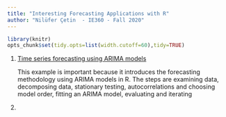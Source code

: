 ```yaml
---
title: "Interesting Forecasting Applications with R"
author: "Nilüfer Çetin  - IE360 - Fall 2020"
---
```

```r
library(knitr)
opts_chunk$set(tidy.opts=list(width.cutoff=60),tidy=TRUE)
```

1. [Time series forecasting using ARIMA models](https://blogs.oracle.com/datascience/introduction-to-forecasting-with-arima-in-r)

    This example is important because it introduces the forecasting methodology using ARIMA models in R. The steps are examining data, decomposing data, stationary testing, autocorrelations and choosing model order, fitting an ARIMA model, evaluating and iterating

2.